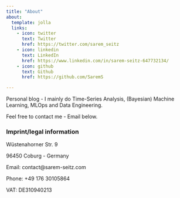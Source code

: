```yaml
---
title: "About"
about:
  template: jolla
  links:
    - icon: twitter
      text: Twitter
      href: https://twitter.com/sarem_seitz
    - icon: linkedin
      text: LinkedIn
      href: https://www.linkedin.com/in/sarem-seitz-647732134/
    - icon: github
      text: Github
      href: https://github.com/SaremS

---
```

Personal blog - I mainly do Time-Series Analysis, (Bayesian) Machine Learning, MLOps and Data Engineering.

Feel free to contact me - Email below.

### Imprint/legal information
Wüstenahorner Str. 9

96450 Coburg - Germany

Email: contact@sarem-seitz.com

Phone: +49 176 30105864

VAT: DE310940213
